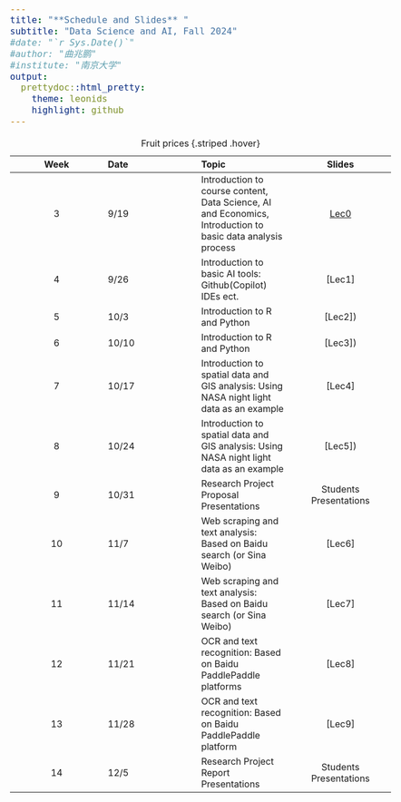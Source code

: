 ```yaml
---
title: "**Schedule and Slides** "
subtitle: "Data Science and AI, Fall 2024"
#date: "`r Sys.Date()`"
#author: "曲兆鹏"
#institute: "南京大学"
output:
  prettydoc::html_pretty:
    theme: leonids
    highlight: github
---
```


```{=html}
<style type="text/css">
  body{
  font-size: 14pt;
}
</style>
```
| Week | Date  | Topic                                                                                                       |         Slides         |
|:----------------:|:-----------------|:-----------------|:-----------------:|
|  3   | 9/19  | Introduction to course content, Data Science, AI and Economics, Introduction to basic data analysis process |        [Lec0]()        |
|  4   | 9/26  | Introduction to basic AI tools: Github(Copilot) IDEs ect.  |        \[Lec1\]        |
|  5   | 10/3  | Introduction to R and Python                                                                                |       \[Lec2\])        |
|  6   | 10/10 | Introduction to R and Python                                                                                |       \[Lec3\])        |
|  7   | 10/17 | Introduction to spatial data and GIS analysis: Using NASA night light data as an example                    |        \[Lec4\]        |
|  8   | 10/24 | Introduction to spatial data and GIS analysis: Using NASA night light data as an example                    |       \[Lec5\])        |
|  9   | 10/31 | Research Project Proposal Presentations                                                                     | Students Presentations |
|  10  | 11/7  | Web scraping and text analysis: Based on Baidu search (or Sina Weibo)                                       |        \[Lec6\]        |
|  11  | 11/14 | Web scraping and text analysis: Based on Baidu search (or Sina Weibo)                                       |        \[Lec7\]        |
|  12  | 11/21 | OCR and text recognition: Based on Baidu PaddlePaddle platforms                                             |        \[Lec8\]        |
|  13  | 11/28 | OCR and text recognition: Based on Baidu PaddlePaddle platform                                              |        \[Lec9\]        |
|  14  | 12/5  | Research Project Report Presentations                                                                       | Students Presentations |

: Fruit prices {.striped .hover}
